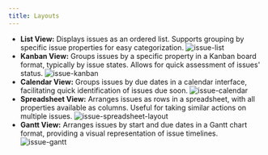 ```yaml
---
title: Layouts
---
```


-  **List View:** Displays issues as an ordered list. Supports grouping by specific issue properties for easy categorization.
   ![issue-list](https://media.docs.plane.so/issues/issue-list-layout.webp#center)
-  **Kanban View:** Groups issues by a specific property in a Kanban board format, typically by issue states. Allows for quick assessment of issues' status.
   ![issue-kanban](https://media.docs.plane.so/issues/issue-kanban-layout.webp#center)
- **Calendar View:** Groups issues by due dates in a calendar interface, facilitating quick identification of issues due soon.
   ![issue-calendar](https://media.docs.plane.so/issues/issue-calendar-layout.webp#center)
- **Spreadsheet View:** Arranges issues as rows in a spreadsheet, with all properties available as columns. Useful for taking similar actions on multiple issues.
   ![issue-spreadsheet-layout](https://media.docs.plane.so/issues/issue-spreadsheet-layout.webp#center)
- **Gantt View:** Arranges issues by start and due dates in a Gantt chart format, providing a visual representation of issue timelines.
   ![issue-gantt](https://media.docs.plane.so/issues/issue-gantt-layout.webp#center)
